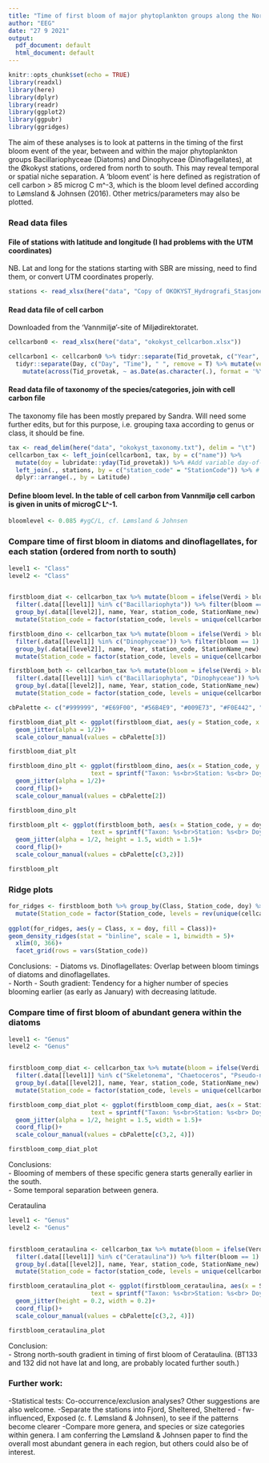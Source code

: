 ```yaml
---
title: "Time of first bloom of major phytoplankton groups along the Norwegian coast"
author: "EEG"
date: "27 9 2021"
output:
  pdf_document: default
  html_document: default
---
```


```r
knitr::opts_chunk$set(echo = TRUE)
library(readxl)
library(here)
library(dplyr)
library(readr)
library(ggplot2)
library(ggpubr)
library(ggridges)
```

The aim of these analyses is to look at patterns in the timing of the first bloom event of the year, between and within the major phytoplankton groups Bacillariophyceae (Diatoms) and Dinophyceae (Dinoflagellates), at the Økokyst stations, ordered from north to south. This may reveal temporal or spatial niche separation. 
A 'bloom event' is here defined as registration of cell carbon > 85 microg C m^-3, which is the bloom level defined according to Lømsland & Johnsen (2016). Other metrics/parameters may also be plotted.

### Read data files

#### File of stations with latitude and longitude (I had problems with the UTM coordinates)
NB. Lat and long for the stations starting with SBR are missing, need to find them, or convert UTM coordinates properly.
```r
stations <- read_xlsx(here("data", "Copy of OKOKYST_Hydrografi_Stasjoner_v5.xlsx"), sheet = "KML")
```


#### Read data file of cell carbon
Downloaded from the 'Vannmiljø'-site of Miljødirektoratet.
```r
cellcarbon0 <- read_xlsx(here("data", "okokyst_cellcarbon.xlsx")) 

cellcarbon1 <- cellcarbon0 %>% tidyr::separate(Tid_provetak, c("Year", "Month", "Day"), "-", remove = FALSE) %>% 
  tidyr::separate(Day, c("Day", "Time"), " ", remove = T) %>% mutate(verdi = as.numeric(Verdi)) %>% 
    mutate(across(Tid_provetak, ~ as.Date(as.character(.), format = '%Y-%m-%d')))
```

#### Read data file of taxonomy of the species/categories, join with cell carbon file
The taxonomy file has been mostly prepared by Sandra. Will need some further edits, but for this purpose, i.e. grouping taxa according to genus or class, it should be fine. 
```r
tax <- read_delim(here("data", "okokyst_taxonomy.txt"), delim = "\t")
cellcarbon_tax <- left_join(cellcarbon1, tax, by = c("name")) %>% 
  mutate(doy = lubridate::yday(Tid_provetak)) %>% #Add variable day-of-year
  left_join(., stations, by = c("station_code" = "StationCode")) %>% # Join with station file with Latitude and Longitude
  dplyr::arrange(., by = Latitude)

```

#### Define bloom level. In the table of cell carbon from Vannmiljø cell carbon is given in units of microgC L^-1.
```r
bloomlevel <- 0.085 #ygC/L, cf. Lømsland & Johnsen
```


### Compare time of first bloom in diatoms and dinoflagellates, for each station (ordered from north to south)
```r
level1 <- "Class"
level2 <- "Class"


firstbloom_diat <- cellcarbon_tax %>% mutate(bloom = ifelse(Verdi > bloomlevel, 1, 0)) %>% 
  filter(.data[[level1]] %in% c("Bacillariophyta")) %>% filter(bloom == 1) %>% 
  group_by(.data[[level2]], name, Year, station_code, StationName_new) %>% summarise_at(vars(doy), min) %>%  # add name when level2 != name
  mutate(Station_code = factor(station_code, levels = unique(cellcarbon_tax$station_code), ordered = T))

firstbloom_dino <- cellcarbon_tax %>% mutate(bloom = ifelse(Verdi > bloomlevel, 1, 0)) %>% 
  filter(.data[[level1]] %in% c("Dinophyceae")) %>% filter(bloom == 1) %>% 
  group_by(.data[[level2]], name, Year, station_code, StationName_new) %>% summarise_at(vars(doy), min) %>%  # add name when level2 != name
  mutate(Station_code = factor(station_code, levels = unique(cellcarbon_tax$station_code), ordered = T))

firstbloom_both <- cellcarbon_tax %>% mutate(bloom = ifelse(Verdi > bloomlevel, 1, 0)) %>% 
  filter(.data[[level1]] %in% c("Bacillariophyta", "Dinophyceae")) %>% filter(bloom == 1) %>% 
  group_by(.data[[level2]], name, Year, station_code, StationName_new) %>% summarise_at(vars(doy), min) %>%  # add name when level2 != name
  mutate(Station_code = factor(station_code, levels = unique(cellcarbon_tax$station_code), ordered = T))

```


```r
cbPalette <- c("#999999", "#E69F00", "#56B4E9", "#009E73", "#F0E442", "#0072B2", "#D55E00", "#CC79A7")

firstbloom_diat_plt <- ggplot(firstbloom_diat, aes(y = Station_code, x = doy, color = .data[[level2]], shape = Year)) +
  geom_jitter(alpha = 1/2)+
  scale_colour_manual(values = cbPalette[3])

firstbloom_diat_plt
```

```r
firstbloom_dino_plt <- ggplot(firstbloom_dino, aes(x = Station_code, y = doy, color = .data[[level2]], shape = Year, 
                       text = sprintf("Taxon: %s<br>Station: %s<br> Doy: %s", .data[[level2]], StationName_new, doy))) +
  geom_jitter(alpha = 1/2)+
  coord_flip()+
  scale_colour_manual(values = cbPalette[2])

firstbloom_dino_plt
```

```r
firstbloom_plt <- ggplot(firstbloom_both, aes(x = Station_code, y = doy, color = .data[[level2]], shape = Year, 
                       text = sprintf("Taxon: %s<br>Station: %s<br> Doy: %s", .data[[level2]], StationName_new, doy))) +
  geom_jitter(alpha = 1/2, height = 1.5, width = 1.5)+
  coord_flip()+
  scale_colour_manual(values = cbPalette[c(3,2)])

firstbloom_plt

```
### Ridge plots

```r
for_ridges <- firstbloom_both %>% group_by(Class, Station_code, doy) %>% count() %>% 
  mutate(Station_code = factor(Station_code, levels = rev(unique(cellcarbon_tax$station_code)), ordered = T))
  
ggplot(for_ridges, aes(y = Class, x = doy, fill = Class))+
geom_density_ridges(stat = "binline", scale = 1, binwidth = 5)+
  xlim(0, 366)+
  facet_grid(rows = vars(Station_code))
```
Conclusions:\ 
- Diatoms vs. Dinoflagellates: Overlap between bloom timings of diatoms and dinoflagellates.\
- North - South gradient: Tendency for a higher number of species blooming earlier (as early as January) with decreasing latitude.


### Compare time of first bloom of abundant genera within the diatoms
```r
level1 <- "Genus"
level2 <- "Genus"


firstbloom_comp_diat <- cellcarbon_tax %>% mutate(bloom = ifelse(Verdi > bloomlevel, 1, 0)) %>% 
  filter(.data[[level1]] %in% c("Skeletonema", "Chaetoceros", "Pseudo-nitzschia")) %>% filter(bloom == 1) %>% 
  group_by(.data[[level2]], name, Year, station_code, StationName_new) %>% summarise_at(vars(doy), min) %>%  # add name when level2 != name
  mutate(Station_code = factor(station_code, levels = unique(cellcarbon_tax$station_code), ordered = T))


```

```r
firstbloom_comp_diat_plot <- ggplot(firstbloom_comp_diat, aes(x = Station_code, y = doy, color = .data[[level2]], shape = Year, 
                       text = sprintf("Taxon: %s<br>Station: %s<br> Doy: %s", .data[[level2]], StationName_new, doy))) +
  geom_jitter(alpha = 1/2, height = 1.5, width = 1.5)+
  coord_flip()+
  scale_colour_manual(values = cbPalette[c(3,2, 4)])

firstbloom_comp_diat_plot

```

Conclusions:\
- Blooming of members of these specific genera starts generally earlier in the south.\
- Some temporal separation between genera.

Cerataulina
```r
level1 <- "Genus"
level2 <- "Genus"


firstbloom_cerataulina <- cellcarbon_tax %>% mutate(bloom = ifelse(Verdi > bloomlevel, 1, 0)) %>% 
  filter(.data[[level1]] %in% c("Cerataulina")) %>% filter(bloom == 1) %>% 
  group_by(.data[[level2]], name, Year, station_code, StationName_new) %>% summarise_at(vars(doy), min) %>%  # add name when level2 != name
  mutate(Station_code = factor(station_code, levels = unique(cellcarbon_tax$station_code), ordered = T))


```

```r
firstbloom_cerataulina_plot <- ggplot(firstbloom_cerataulina, aes(x = Station_code, y = doy, color = .data[[level2]], shape = Year, 
                       text = sprintf("Taxon: %s<br>Station: %s<br> Doy: %s", .data[[level2]], StationName_new, doy))) +
  geom_jitter(height = 0.2, width = 0.2)+
  coord_flip()+
  scale_colour_manual(values = cbPalette[c(3,2, 4)])

firstbloom_cerataulina_plot

```
Conclusion: \
- Strong north-south gradient in timing of first bloom of Cerataulina. (BT133 and 132 did not have lat and long, are probably located further south.)

### Further work:
-Statistical tests: Co-occurrence/exclusion analyses? Other suggestions are also welcome.
-Separate the stations into Fjord, Sheltered, Sheltered - fw-influenced, Exposed (c. f. Lømsland & Johnsen), to see if the patterns become clearer
-Compare more genera, and species or size categories within genera. I am conferring the Lømsland & Johnsen paper to find the overall most abundant genera in each region, but others could also be of interest.